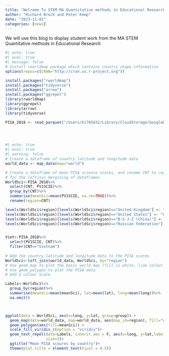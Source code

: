 ```yaml
---
title: "Welcome To STEM MA Quantitative methods in Educational Research Blog"
author: "Richard Brock and Peter Kemp"
date: "2023-11-02"
categories: [news]
---
```


We will use this blog to display student work from the MA STEM Quantitative methods in Educational Research

```r
#| echo: true
#| eval: true
#| message: false
# Install rworldmap package which contains country shape information
options(repos=c(CRAN="http://cran.us.r-project.org"))

install.packages("rworldmap")
install.packages("tidyverse")
install.packages("arrow")
install.packages("ggrepel")
library(rworldmap)
library(ggrepel)
library(arrow)
library(tidyverse)

PISA_2018 <- read_parquet("/Users/k1765032/Library/CloudStorage/GoogleDrive-richardandrewbrock@gmail.com/.shortcut-targets-by-id/1c3CkaEBOICzepArDfjQUP34W2BYhFjM4/PISR/Data/PISA/2018/PISA_2018_student.parquet")


  
```

```r
#| echo: true
#| eval: true
#| warning: false
# Create a dataframe of country latitude and longitude data
world_data <- map_data(map="world")

# Create a dataframe of mean PISA science scores, and rename CNT to region
# for the leftjoin mergining of dataframes
WorldSci<-PISA_2018%>%
  select(CNT, PV1SCIE)%>%
  group_by(CNT)%>%
  summarise(meanSci=mean(PV1SCIE, na.rm=TRUE))%>%
  rename(region=CNT)

levels(WorldSci$region)[levels(WorldSci$region)=="United Kingdom"] <- "UK"
levels(WorldSci$region)[levels(WorldSci$region)=="United States"] <- "USA"
levels(WorldSci$region)[levels(WorldSci$region)=="B-S-J-Z (China)"] <- "China"
levels(WorldSci$region)[levels(WorldSci$region)=="Russian Federation"] <- "Russia"


Viet<-PISA_2018%>%
  select(PV1SCIE, CNT)%>%
  filter(CNT=="Vietnam")
  
# Add the country latitude and longitude data to the PISA scores
WorldSci<-left_join(world_data, WorldSci, by="region")
# Use geom_map to plot the basic world map (fill is white, line colour is black)
# Use geom_polygon to plot the PISA data
# Add a colour scale

Labels<-WorldSci%>%
  group_by(region)%>%
  summarise(meanSci=mean(meanSci), lat=mean(lat), long=mean(long))%>%
  na.omit()



ggplot(data = WorldSci, aes(x=long, y=lat, group=group)) +
  geom_map(data=world_data, map=world_data, aes(map_id=region), fill="white", colour="black")+
  geom_polygon(aes(fill=meanSci)) +
  scale_fill_viridis_c(option = "viridis")+
  geom_text_repel(data=Labels, inherit.aes = F, aes(x=long, y=lat,label=region),
                  size=3)+
  ggtitle("Mean PISA scoures by country")+
  theme(plot.title = element_text(hjust = 0.5))

```
